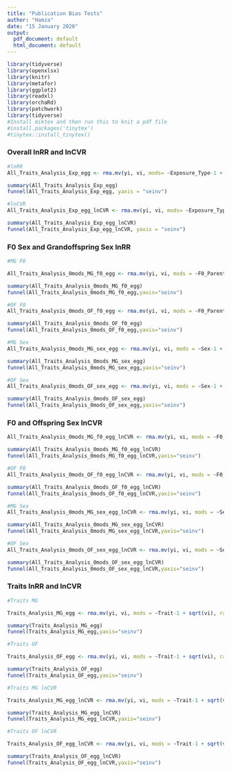 ```yaml
---
title: "Publication Bias Tests"
author: "Hamza"
date: "15 January 2020"
output:
  pdf_document: default
  html_document: default
---
```


```r
library(tidyverse)
library(openxlsx)  
library(knitr)
library(metafor)
library(ggplot2)
library(readxl)
library(orchaRd)
library(patchwork)
library(tidyverse)
#Install miktex and then run this to knit a pdf file
#install.packages('tinytex')
#tinytex::install_tinytex()
```


### Overall lnRR and lnCVR
```r
#lnRR
All_Traits_Analysis_Exp_egg <- rma.mv(yi, vi, mods= ~Exposure_Type-1 + sqrt(vi), random = list(~1|Paper_ID,~1|Cohort_ID,~1|ES_ID), data=Effect_Size_All_Traits, method = 'REML')

summary(All_Traits_Analysis_Exp_egg)
funnel(All_Traits_Analysis_Exp_egg, yaxis = "seinv")

#lnCVR
All_Traits_Analysis_Exp_egg_lnCVR <- rma.mv(yi, vi, mods= ~Exposure_Type-1 + sqrt(vi), random = list(~1|Paper_ID,~1|Cohort_ID,~1|ES_ID), data=Effect_Size_All_Traits_lnCVR, method = 'REML')

summary(All_Traits_Analysis_Exp_egg_lnCVR)
funnel(All_Traits_Analysis_Exp_egg_lnCVR, yaxis = "seinv")
```

### F0 Sex and Grandoffspring Sex lnRR

```r
#MG F0

All_Traits_Analysis_0mods_MG_f0_egg <- rma.mv(yi, vi, mods = ~F0_Parent_Exposed-1 + sqrt(vi), random = list(~1|Trait, ~1|Paper_ID,~1|Cohort_ID,~1|ES_ID), data=MG_ALL, method = 'REML')

summary(All_Traits_Analysis_0mods_MG_f0_egg) 
funnel(All_Traits_Analysis_0mods_MG_f0_egg,yaxis="seinv")

#OF F0
All_Traits_Analysis_0mods_OF_f0_egg <- rma.mv(yi, vi, mods = ~F0_Parent_Exposed-1 + sqrt(vi), random = list(~1|Trait, ~1|Paper_ID,~1|Cohort_ID,~1|ES_ID), data=OF_ALL, method = 'REML')

summary(All_Traits_Analysis_0mods_OF_f0_egg)
funnel(All_Traits_Analysis_0mods_OF_f0_egg,yaxis="seinv")

#MG Sex
All_Traits_Analysis_0mods_MG_sex_egg <- rma.mv(yi, vi, mods = ~Sex-1 + sqrt(vi), random = list(~1|Trait, ~1|Paper_ID,~1|Cohort_ID,~1|ES_ID), data=MG_ALL, method = 'REML')

summary(All_Traits_Analysis_0mods_MG_sex_egg)
funnel(All_Traits_Analysis_0mods_MG_sex_egg,yaxis="seinv")

#OF Sex
All_Traits_Analysis_0mods_OF_sex_egg <- rma.mv(yi, vi, mods = ~Sex-1 + sqrt(vi), random = list(~1|Trait, ~1|Paper_ID,~1|Cohort_ID,~1|ES_ID), data=OF_ALL, method = 'REML')

summary(All_Traits_Analysis_0mods_OF_sex_egg)
funnel(All_Traits_Analysis_0mods_OF_sex_egg,yaxis="seinv")


```

### F0 and Offspring Sex lnCVR
```r
All_Traits_Analysis_0mods_MG_f0_egg_lnCVR <- rma.mv(yi, vi, mods = ~F0_Parent_Exposed-1 + sqrt(vi), random = list(~1|Trait, ~1|Paper_ID,~1|Cohort_ID,~1|ES_ID), data=MG_ALL_lnCVR, method = 'REML')

summary(All_Traits_Analysis_0mods_MG_f0_egg_lnCVR) 
funnel(All_Traits_Analysis_0mods_MG_f0_egg_lnCVR,yaxis="seinv")

#OF F0
All_Traits_Analysis_0mods_OF_f0_egg_lnCVR <- rma.mv(yi, vi, mods = ~F0_Parent_Exposed-1 + sqrt(vi), random = list(~1|Trait, ~1|Paper_ID,~1|Cohort_ID,~1|ES_ID), data=OF_ALL_lnCVR, method = 'REML')

summary(All_Traits_Analysis_0mods_OF_f0_egg_lnCVR)
funnel(All_Traits_Analysis_0mods_OF_f0_egg_lnCVR,yaxis="seinv")

#MG Sex
All_Traits_Analysis_0mods_MG_sex_egg_lnCVR <- rma.mv(yi, vi, mods = ~Sex-1 + sqrt(vi), random = list(~1|Trait, ~1|Paper_ID,~1|Cohort_ID,~1|ES_ID), data=MG_ALL_lnCVR, method = 'REML')

summary(All_Traits_Analysis_0mods_MG_sex_egg_lnCVR)
funnel(All_Traits_Analysis_0mods_MG_sex_egg_lnCVR,yaxis="seinv")

#OF Sex
All_Traits_Analysis_0mods_OF_sex_egg_lnCVR <- rma.mv(yi, vi, mods = ~Sex-1 + sqrt(vi), random = list(~1|Trait, ~1|Paper_ID,~1|Cohort_ID,~1|ES_ID), data=OF_ALL_lnCVR, method = 'REML')

summary(All_Traits_Analysis_0mods_OF_sex_egg_lnCVR)
funnel(All_Traits_Analysis_0mods_OF_sex_egg_lnCVR,yaxis="seinv")
```


### Traits lnRR and lnCVR
```r
#Traits MG

Traits_Analysis_MG_egg <- rma.mv(yi, vi, mods = ~Trait-1 + sqrt(vi), random = list( ~1|Paper_ID,~1|Cohort_ID,~1|ES_ID), data=MG_ALL, method = 'REML')

summary(Traits_Analysis_MG_egg)
funnel(Traits_Analysis_MG_egg,yaxis="seinv")

#Traits OF

Traits_Analysis_OF_egg <- rma.mv(yi, vi, mods = ~Trait-1 + sqrt(vi), random = list( ~1|Paper_ID,~1|Cohort_ID,~1|ES_ID), data=OF_ALL, method = 'REML')

summary(Traits_Analysis_OF_egg)
funnel(Traits_Analysis_OF_egg,yaxis="seinv")

#Traits MG lnCVR

Traits_Analysis_MG_egg_lnCVR <- rma.mv(yi, vi, mods = ~Trait-1 + sqrt(vi), random = list( ~1|Paper_ID,~1|Cohort_ID,~1|ES_ID), data=MG_ALL_lnCVR, method = 'REML')

summary(Traits_Analysis_MG_egg_lnCVR)
funnel(Traits_Analysis_MG_egg_lnCVR,yaxis="seinv")

#Traits OF lnCVR

Traits_Analysis_OF_egg_lnCVR <- rma.mv(yi, vi, mods = ~Trait-1 + sqrt(vi), random = list( ~1|Paper_ID,~1|Cohort_ID,~1|ES_ID), data=OF_ALL_lnCVR, method = 'REML')

summary(Traits_Analysis_OF_egg_lnCVR)
funnel(Traits_Analysis_OF_egg_lnCVR,yaxis="seinv")
```



